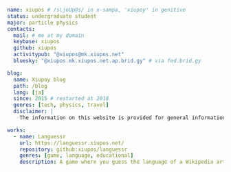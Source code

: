 ```yaml
name: xiupos # /s\joUp@s/ in x-sampa, 'xiupoy' in genitive
status: undergraduate student
major: particle physics
contacts:
  mail: # me at my domain
  keybase: xiupos
  github: xiupos
  activitypub: "@xiupos@mk.xiupos.net"
  bluesky: "@xiupos.mk.xiupos.net.ap.brid.gy" # via fed.brid.gy

blog:
  name: Xiupoy blog
  path: /blog
  lang: [ja]
  since: 2015 # restarted at 2018
  genres: [tech, physics, travel]
  disclaimer: |
    The information on this website is provided for general informational purposes only. While I strive for accuracy, I cannot guarantee that all content is complete, accurate, or current. I reserve the right to change or delete content at any time without notice. I accept no liability for any loss or damage that may arise from reliance on information on this site.

works:
  - name: Languessr
    url: https://languessr.xiupos.net/
    repository: github:xiupos/languessr
    genres: [game, language, educational]
    description: A game where you guess the language of a Wikipedia article
```
